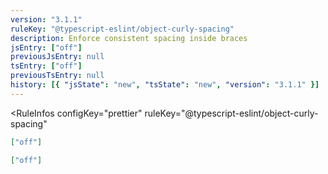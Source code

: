```yaml
---
version: "3.1.1"
ruleKey: "@typescript-eslint/object-curly-spacing"
description: Enforce consistent spacing inside braces
jsEntry: ["off"]
previousJsEntry: null
tsEntry: ["off"]
previousTsEntry: null
history: [{ "jsState": "new", "tsState": "new", "version": "3.1.1" }]
---
```


<RuleInfos 
  configKey="prettier" 
  ruleKey="@typescript-eslint/object-curly-spacing" 
>

```json
["off"]
```

```json
["off"]
```

</RuleInfos>
